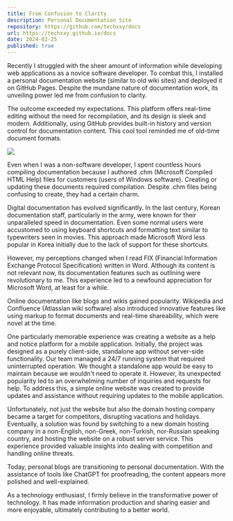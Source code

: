 ```yaml
---
title: From Confusion to Clarity
description: Personal Documentation Site
repository: https://github.com/techxxy/docs
url: https://techxxy.github.io/docs
date: 2024-02-25
published: true
---
```


Recently I struggled with the sheer amount of information while developing web applications as a novice software developer. To combat this, I installed a personal documentation website (similar to old wiki sites) and deployed it on GitHub Pages. Despite the mundane nature of documentation work, its unveiling power led me from confusion to clarity.

The outcome exceeded my expectations. This platform offers real-time editing without the need for recompilation, and its design is sleek and modern. Additionally, using GitHub provides built-in history and version control for documentation content. This cool tool reminded me of old-time document formats.

[![](/nextra.png)](https://techxxy.github.io/docs)

Even when I was a non-software developer, I spent countless hours compiling documentation because I authored .chm (Microsoft Compiled HTML Help) files for customers (users of Windows software). Creating or updating these documents required compilation. Despite .chm files being confusing to create, they had a certain charm.

Digital documentation has evolved significantly. In the last century, Korean documentation staff, particularly in the army, were known for their unparalleled speed in documentation. Even some normal users were accustomed to using keyboard shortcuts and formatting text similar to typewriters seen in movies. This approach made Microsoft Word less popular in Korea initially due to the lack of support for these shortcuts.

However, my perceptions changed when I read FIX (Financial Information Exchange Protocol Specification) written in Word. Although its content is not relevant now, its documentation features such as outlining were revolutionary to me. This experience led to a newfound appreciation for Microsoft Word, at least for a while.

Online documentation like blogs and wikis gained popularity. Wikipedia and Confluence (Atlassian wiki software) also introduced innovative features like using markup to format documents and real-time shareability, which were novel at the time.

One particularly memorable experience was creating a website as a help and notice platform for a mobile application. Initially, the project was designed as a purely client-side, standalone app without server-side functionality. Our team managed a 24/7 running system that required uninterrupted operation. We thought a standalone app would be easy to maintain because we wouldn't need to operate it. However, its unexpected popularity led to an overwhelming number of inquiries and requests for help. To address this, a simple online website was created to provide updates and assistance without requiring updates to the mobile application.

Unfortunately, not just the website but also the domain hosting company became a target for competitors, disrupting vacations and holidays. Eventually, a solution was found by switching to a new domain hosting company in a non-English, non-Greek, non-Turkish, nor-Russian speaking country, and hosting the website on a robust server service. This experience provided valuable insights into dealing with competition and handling online threats.

Today, personal blogs are transitioning to personal documentation. With the assistance of tools like ChatGPT for proofreading, the content appears more polished and well-explained.

As a technology enthusiast, I firmly believe in the transformative power of technology. It has made information production and sharing easier and more enjoyable, ultimately contributing to a better world.